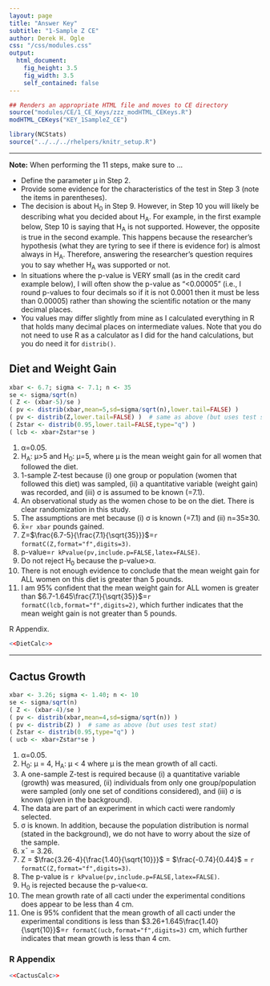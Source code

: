 ```yaml
---
layout: page
title: "Answer Key"
subtitle: "1-Sample Z CE"
author: Derek H. Ogle
css: "/css/modules.css"
output:
  html_document:
    fig_height: 3.5
    fig_width: 3.5
    self_contained: false
---
```


```r
## Renders an appropriate HTML file and moves to CE directory
source("modules/CE/1_CE_Keys/zzz_modHTML_CEKeys.R")
modHTML_CEKeys("KEY_1SampleZ_CE")
```

```r
library(NCStats)
source("../../../rhelpers/knitr_setup.R")
```

----

<div class="alert alert-warning">
<strong>Note:</strong> When performing the 11 steps, make sure to ...
<ul>
<li>Define the parameter &mu; in Step 2.</li>
<li>Provide some evidence for the characteristics of the test in Step 3 (note the items in parentheses).</li>
<li>The decision is about H<sub>0</sub> in Step 9. However, in Step 10 you will likely be describing what you decided about H<sub>A</sub>. For example, in the first example below, Step 10 is saying that H<sub>A</sub> is not supported. However, the opposite is true in the second example. This happens because the researcher's hypothesis (what they are tyring to see if there is evidence for) is almost always in H<sub>A</sub>. Therefore, answering the researcher's question requires you to say whether H<sub>A</sub> was supported or not.</li>
<li>In situations where the p-value is VERY small (as in the credit card example below), I will often show the p-value as "<0.00005" (i.e., I round p-values to four decimals so if it is not 0.0001 then it must be less than 0.00005) rather than showing the scientific notation or the many decimal places.</li>
<li>You values may differ slightly from mine as I calculated everything in R that holds many decimal places on intermediate values. Note that you do not need to use R as a calculator as I did for the hand calculations, but you do need it for `distrib()`.</li>
</ul>
</div>


## Diet and Weight Gain
```r
xbar <- 6.7; sigma <- 7.1; n <- 35
se <- sigma/sqrt(n)
( Z <- (xbar-5)/se )
( pv <- distrib(xbar,mean=5,sd=sigma/sqrt(n),lower.tail=FALSE) )
( pv <- distrib(Z,lower.tail=FALSE) )  # same as above (but uses test stat)
( Zstar <- distrib(0.95,lower.tail=FALSE,type="q") )
( lcb <- xbar+Zstar*se )
```

<ol>
<li>&alpha;=0.05.</li>
<li>H<sub>A</sub>: &mu;>5 and H<sub>0</sub>: &mu;=5, where &mu; is the mean weight gain for all women that followed the diet.</li>
<li>1-sample Z-test because (i) one group or population (women that followed this diet) was sampled, (ii) a quantitative variable (weight gain) was recorded, and (iii) &sigma; is assumed to be known (=7.1).</li>
<li>An observational study as the women chose to be on the diet. There is clear randomization in this study.</li>
<li>The assumptions are met because (i) &sigma; is known (=7.1) and (ii) n=35&ge;30.</li>
<li>x&#772;=`r xbar` pounds gained.</li>
<li>Z=$\frac{6.7-5}{\frac{7.1}{\sqrt{35}}}$=`r formatC(Z,format="f",digits=3)`.</li>
<li>p-value=`r kPvalue(pv,include.p=FALSE,latex=FALSE)`.</li>
<li>Do not reject H<sub>0</sub> because the p-value>&alpha;.</li>
<li>There is not enough evidence to conclude that the mean weight gain for ALL women on this diet is greater than 5 pounds.</li>
<li>I am 95% confident that the mean weight gain for ALL women is greater than $6.7-1.645\frac{7.1}{\sqrt{35}}$=`r formatC(lcb,format="f",digits=2)`, which further indicates that the mean weight gain is not greater than 5 pounds.</li>
</ol>

R Appendix.
```r
<<DietCalc>>
```

----

## Cactus Growth

```r
xbar <- 3.26; sigma <- 1.40; n <- 10
se <- sigma/sqrt(n)
( Z <- (xbar-4)/se )
( pv <- distrib(xbar,mean=4,sd=sigma/sqrt(n)) )
( pv <- distrib(Z) )  # same as above (but uses test stat)
( Zstar <- distrib(0.95,type="q") )
( ucb <- xbar+Zstar*se )
```

<ol>
<li>&alpha;=0.05.</li>
<li>H<sub>0</sub>: &mu; = 4, H<sub>A</sub>: &mu; < 4 where &mu; is the mean growth of all cacti.</li>
<li>A one-sample Z-test is required because (i) a quantitative variable (growth) was measured, (ii) individuals from only one group/population were sampled (only one set of conditions considered), and (iii) &sigma; is known (given in the background).</li>
<li>The data are part of an experiment in which cacti were randomly selected.</li>
<li>&sigma; is known. In addition, because the population distribution is normal (stated in the background), we do not have to worry about the size of the sample.</li>
<li>x&macr; = 3.26.</li>
<li>Z = $\frac{3.26-4}{\frac{1.40}{\sqrt{10}}}$ = $\frac{-0.74}{0.44}$ = `r formatC(Z,format="f",digits=3)`.</li>
<li>The p-value is `r kPvalue(pv,include.p=FALSE,latex=FALSE)`.</li>
<li>H<sub>0</sub> is rejected because the p-value<&alpha;.</li>
<li>The mean growth rate of all cacti under the experimental conditions does appear to be less than 4 cm.</li>
<li>One is 95% confident that the mean growth of all cacti under the experimental conditions is less than $3.26+1.645\frac{1.40}{\sqrt{10}}$=`r formatC(ucb,format="f",digits=3)` cm, which further indicates that mean growth is less than 4 cm.</li>
</ol>

### R Appendix
```r
<<CactusCalc>>
```
